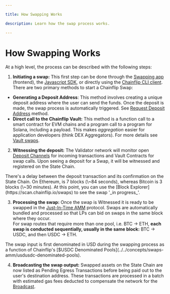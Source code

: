 ```yaml
---

title: How Swapping Works

description: Learn how the swap process works.

---
```



# How Swapping Works

At a high level, the process can be described with the following steps:

1. **Initiating a swap:** This first step can be done through the [Swapping app](https://swap.chainflip.io/) (frontend), the [Javascript SDK](integrations/javascript-sdk/introduction), or directly using the [Chainflip CLI client](integrations/running-a-broker/broker-api#broker_request_swap_deposit_address). There are two primary methods to start a Chainflip Swap:
  - **Generating a Deposit Address**: This method involves creating a unique deposit address where the user can send the funds. Once the deposit is made, the swap process is automatically triggered. See [Request Deposit Address](integrations/javascript-sdk/swap-assets/request-deposit-address-v2.md) method.
  - **Direct call to the Chainflip Vault:** This method is a function call to a smart contract for EVM chains and a program call to a program for Solana, including a payload. This makes *aggregation* easier for application developers (think DEX Aggregators). For more details see [Vault swaps](integrations/advanced/vault-swaps/vault-swaps).
2. **Witnessing the deposit:** The Validator network will monitor open [Deposit Channels](../../concepts/swaps-amm/deposit-channels-and-brokers) for incoming transactions and Vault Contracts for swap calls. Upon seeing a deposit for a Swap, it will be witnessed and registered on the State Chain.

<Callout type="warning">
  There's a delay between the deposit transaction and its confirmation on the
  State Chain. On Ethereum, is 7 blocks (\~84 seconds), whereas Bitcoin is 3
  blocks (\~30 minutes).
</Callout>

<Callout type="info">
  At this point, you can use the [Block
  Explorer](https://scan.chainflip.io/swaps) to see the swap '_in
  progress_'.
</Callout>

3. **Processing the swap:** Once the swap is Witnessed it is ready to be swapped in the [Just-In-Time AMM](../../concepts/swaps-amm/just-in-time-amm-protocol) protocol. Swaps are automatically bundled and processed so that LPs can bid on swaps in the same block where they occur.\
   For swap routes that require more than one pool, i.e. BTC -> ETH, **each swap is conducted sequentially, usually in the same block:** BTC -> USDC, and then USDC -> ETH.

<Callout type="info">
  The swap input is first denominated in USD during the swapping process as a
  function of Chainflip's [$USDC Denominated
  Pools](../../concepts/swaps-amm/usdusdc-denominated-pools).
</Callout>

4. **Broadcasting the swap output:** Swapped assets on the State Chain are now listed as Pending Egress Transactions before being paid out to the user's destination address. These transactions are processed in a batch with estimated gas fees deducted to compensate the network for the [Broadcast](../../concepts/validator-network/egress-broadcasting-funds#broadcasting).
